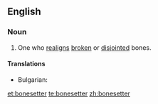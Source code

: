 ==English==

===Noun===
{{en-noun|sg=[[bone]][[setter]]}}

# One who [[realign]]s [[broken]] or [[disjointed]] bones.

====Translations====
{{trans-top|one who realigns broken or disjointed bones}}
* Bulgarian: {{t|bg|чакръкчия}}
{{trans-mid}}
{{trans-bottom}}

[[et:bonesetter]]
[[te:bonesetter]]
[[zh:bonesetter]]